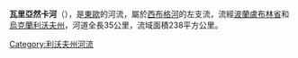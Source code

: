 '''瓦里亞然卡河'''（{{lang-uk|Варяжанка}}），是[[東歐|東歐]]的河流，屬於[[西布格河|西布格河]]的左支流，流經[[波蘭|波蘭]][[盧布林省|盧布林省]]和[[烏克蘭|烏克蘭]][[利沃夫州|利沃夫州]]，河道全長35公里，流域面積238平方公里。

{{DEFAULTSORT:Варяжанка}}
[[Category:利沃夫州河流|Category:利沃夫州河流]]


{{Ukraine-river-stub}}